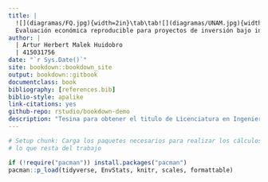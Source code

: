 ```yaml
---
title: |
  ![](diagramas/FQ.jpg){width=2in}\tab\tab![](diagramas/UNAM.jpg){width=2in}  
  Evaluación económica reproducible para proyectos de inversión bajo incertidumbre usando métodos cuantitativos para la toma de decisiones
author: |
  | Artur Herbert Malek Huidobro
  | 415031756
date: "`r Sys.Date()`"
site: bookdown::bookdown_site
output: bookdown::gitbook
documentclass: book
bibliography: [references.bib]
biblio-style: apalike
link-citations: yes
github-repo: rstudio/bookdown-demo
description: "Tesina para obtener el titulo de Licenciatura en Ingenieria Quimica"
---
```


```r
# Setup chunk: Carga los paquetes necesarios para realizar los cálculos en 
# lo que resta del trabajo 

if (!require("pacman")) install.packages("pacman")
pacman::p_load(tidyverse, EnvStats, knitr, scales, formattable)

```

\newpage
